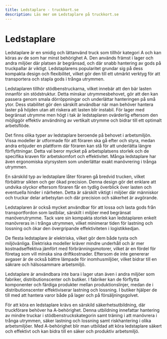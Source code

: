 ```yaml
---
title: Ledstaplare - truckkort.se
description: Läs mer om Ledstaplare på truckkort.se
---
```


# Ledstaplare

Ledstaplare är en smidig och lättanvänd truck som tillhör kategori A och kan köras av de som har minst behörighet A. Den används främst i lager och andra miljöer där platsen är begränsad, och där snabb hantering av gods på truckpallar är viktigt. Ledstaplarens popularitet grundar sig på dess kompakta design och flexibilitet, vilket gör den till ett utmärkt verktyg för att transportera och stapla gods i trånga utrymmen.

Ledstaplaren tillhör stödbenstruckarna, vilket innebär att den bär lasten innanför sin stödstruktur. Detta minskar utrymmesbehovet, gör att den kan passera genom smala dörröppningar och underlättar hanteringen på små ytor. Dess stabilitet gör den särskilt användbar när man behöver hantera laster på höjden utan att riskera att lasten blir instabil. För lager med begränsat utrymme men högt i tak är ledstaplaren ovärderlig eftersom den möjliggör effektiv användning av vertikalt utrymme och bidrar till ett optimalt arbetsflöde.

Det finns olika typer av ledstaplare beroende på behovet i arbetsmiljön. Vissa modeller är utformade för att föraren ska gå efter och styra, medan andra erbjuder en plattform där föraren kan stå för att underlätta längre förflyttningar. Detta val beror mycket på arbetsplatsens storlek och de specifika kraven för arbetskomfort och effektivitet. Många ledstaplare har även ergonomiska styrsystem som underlättar exakt manövrering i trånga utrymmen.

En särskild typ av ledstaplare låter föraren gå bredvid trucken, vilket förbättrar sikten och ger ökad precision. Denna design gör det enklare att undvika olyckor eftersom föraren får en tydlig överblick över lasten och eventuella hinder i närheten. Detta är särskilt viktigt i miljöer där människor och truckar delar arbetsytan och där precision och säkerhet är avgörande.

Ledstaplaren är också mycket användbar för att lossa och lasta gods från transportfordon som lastbilar, särskilt i miljöer med begränsat manöverutrymme. Tack vare sin kompakta storlek kan ledstaplaren enkelt manövreras in i trånga utrymmen, vilket minimerar tiden för lastning och lossning och ökar den övergripande effektiviteten i logistikkedjan.

De flesta ledstaplare är elektriska, vilket gör dem både tysta och miljövänliga. Elektriska modeller kräver mindre underhåll och är mer kostnadseffektiva jämfört med förbränningsmotorer, vilket är en fördel för företag som vill minska sina driftkostnader. Eftersom de inte genererar avgaser är de också bättre lämpade för inomhusmiljöer, vilket bidrar till en säkrare och hälsosammare arbetsmiljö.

Ledstaplare är användbara inte bara i lager utan även i andra miljöer som fabriker, distributionscenter och butiker. I fabriker kan de förflytta komponenter och färdiga produkter mellan produktionslinjer, medan de i distributionscenter effektiviserar lastning och lossning. I butiker hjälper de till med att hantera varor både på lager och på försäljningsgolvet.

För att köra en ledstaplare krävs en särskild säkerhetsutbildning, där truckförare behöver ha A-behörighet. Denna utbildning innefattar hantering av mindre truckar i stödbenstruckskategorin samt träning i att manövrera i trånga utrymmen, säker lastning och lossning samt riskhantering i olika arbetsmiljöer. Med A-behörighet blir man utbildad att köra ledstaplare säkert och effektivt och kan bidra till en säker och produktiv arbetsmiljö.
